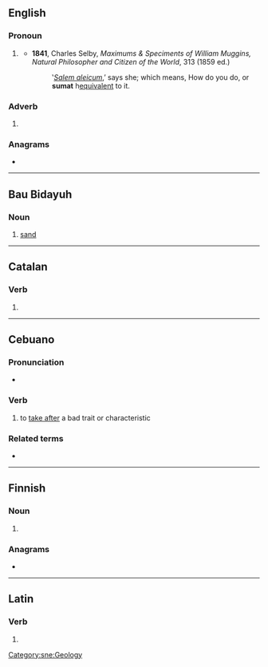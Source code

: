 ==English==

===Pronoun===
{{en-pronoun}}

# {{lb|en|British|dialectal|obsolete}} {{alternative form of|summat|lang=en}}
#* '''1841''', Charles Selby, ''Maximums & Speciments of William Muggins, Natural Philosopher and Citizen of the World'', 313 (1859 ed.)
#*: ‛''[[salaam alaikum|Salem aleicum]]'',’ says she; which means, How do you do, or '''sumat''' h[[equivalent]] to it.

===Adverb===
{{en-adv|-}}

# {{lb|en|British|dialectal|obsolete}} {{alternative form of|summat|lang=en}}

===Anagrams===
* {{anagrams|en|Matsu|Maust|musta}}

----

==Bau Bidayuh==

===Noun===
{{head|sne|noun}}

# [[sand]] {{gloss|finely ground rock}}

[[Category:sne:Geology]]

----

==Catalan==

===Verb===
{{head|ca|verb form}}

# {{ca-verb form of|m=ptc|t=past|sumar}}

----

==Cebuano==

===Pronunciation===
* {{hyphenation|su|mat|lang=ceb}}

===Verb===
{{head|ceb|verb}}

# to [[take after]] a bad trait or characteristic

===Related terms===
* {{l|ceb|liwat}}

----

==Finnish==

===Noun===
{{head|fi|noun form}}

# {{plural of|suma|lang=fi}}

===Anagrams===
* {{anagrams|fi|masut|musat|musta}}

----

==Latin==

===Verb===
{{la-verb-form|sūmat}}

# {{inflection of|sūmō||3|s|pres|actv|subj|lang=la}}